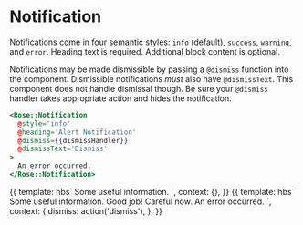 
<Meta title="Rose|Notification" component="Notification" />

# Notification

Notifications come in four semantic styles: `info` (default), `success`,
`warning`, and `error`. Heading text is required. Additional block content
is optional.

Notifications may be made dismissible by passing a `@dismiss` function into
the component. Dismissible notifications _must_ also have `@dismissText`.
This component does not handle dismissal though. Be sure your `@dismiss`
handler takes appropriate action and hides the notification.

```handlebars
<Rose::Notification
  @style='info'
  @heading='Alert Notification'
  @dismiss={{dismissHandler}}
  @dismissText='Dismiss'
>
  An error occurred.
</Rose::Notification>
```

<Preview>
  <Story name="Basic Notification">
    {{
      template: hbs`
      <Rose::Notification
        @style="info"
        @heading="Notification without dismissal"
      >
        Some useful information.
      </Rose::Notification>
    `,
      context: {},
    }}
  </Story>
</Preview>

<Preview>
  <Story name="Basic Notifications with Dismissal" height="30rem">
    {{
      template: hbs`
      <Rose::Notification
        @style="info"
        @heading="Dismissible Notification"
        @dismiss={{dismiss}}
        @dismissText="Dismiss"
      >
        Some useful information.
      </Rose::Notification>
      <Rose::Notification
        @style="success"
        @heading="Success"
        @dismiss={{dismiss}}
        @dismissText="Dismiss"
      >
        Good job!
      </Rose::Notification>
      <Rose::Notification
        @style="warning"
        @heading="Warning"
        @dismiss={{dismiss}}
        @dismissText="Dismiss"
      >
        Careful now.
      </Rose::Notification>
      <Rose::Notification
        @style="error"
        @heading="Error"
        @dismiss={{dismiss}}
        @dismissText="Dismiss"
      >
        An error occurred.
      </Rose::Notification>
    `,
      context: {
        dismiss: action('dismiss'),
      },
    }}
  </Story>
</Preview>
